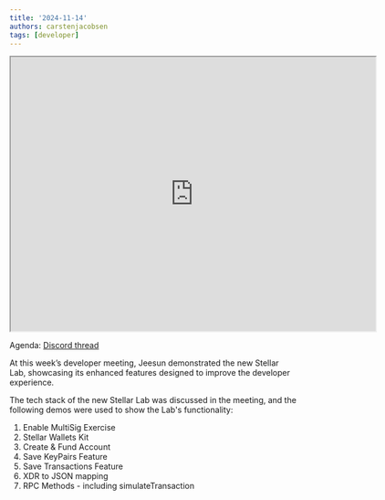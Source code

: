 ```yaml
---
title: '2024-11-14'
authors: carstenjacobsen
tags: [developer]
---
```


<iframe src="https://drive.google.com/file/d/16-QDUaoFTvLD0WUshuVQs1lp36XeuMn9/preview" width="640" height="480" allow="autoplay"></iframe>

Agenda: [Discord thread](https://discord.com/events/897514728459468821/1304859059425382553/1306725344870400000)

At this week’s developer meeting, Jeesun demonstrated the new Stellar Lab, showcasing its enhanced features designed to improve the developer experience. 

The tech stack of the new Stellar Lab was discussed in the meeting, and the following demos were used to show the Lab's functionality:

1. Enable MultiSig Exercise
2. Stellar Wallets Kit
3. Create & Fund Account
4. Save KeyPairs Feature
5. Save Transactions Feature
6. XDR to JSON mapping
7. RPC Methods - including simulateTransaction
